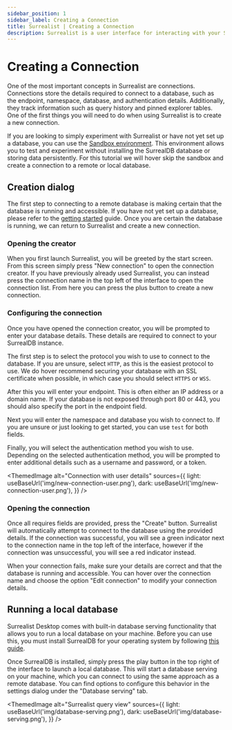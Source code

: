 ```yaml
---
sidebar_position: 1
sidebar_label: Creating a Connection
title: Surrealist | Creating a Connection
description: Surrealist is a user interface for interacting with your SurrealDB database visually. It enables you to seamlessly connect to any SurrealDB instance, allowing you to execute queries, explore your tables, design your schemas, and much more.
---
```



# Creating a Connection

One of the most important concepts in Surrealist are connections. Connections store the details required to connect to a database, such as the endpoint, namespace, database, and authentication details.
Additionally, they track information such as query history and pinned explorer tables. One of the first things you will need to do when using Surrealist is to create a new connection.

If you are looking to simply experiment with Surrealist or have not yet set up a database, you can use the [Sandbox environment](#create-a-new-connection-using-a-sandbox). This environment allows you to test and experiment without installing the SurrealDB database or storing data persistently.
For this tutorial we will hover skip the sandbox and create a connection to a remote or local database.

## Creation dialog

The first step to connecting to a remote database is making certain that the database is running and accessible. If you have not yet set up a database, please refer to the [getting started](/docs/surrealdb/introduction/start) guide.
Once you are certain the database is running, we can return to Surrealist and create a new connection.

### Opening the creator

When you first launch Surrealist, you will be greeted by the start screen. From this screen simply press "New connection" to open the connection creator.
If you have previously already used Surrealist, you can instead press the connection name in the top left of the interface to open the connection list. From here you can press the plus button to create a new connection.

### Configuring the connection

Once you have opened the connection creator, you will be prompted to enter your database details. These details are required to connect to your SurrealDB instance.

The first step is to select the protocol you wish to use to connect to the database. If you are unsure, select `HTTP`, as this is the easiest protocol to use. We do hover recommend
securing your database with an SSL certificate when possible, in which case you should select `HTTPS` or `WSS`.

After this you will enter your endpoint. This is often either an IP address or a domain name. If your database is not exposed through port 80 or 443, you should also specify the port in the endpoint field.

Next you will enter the namespace and database you wish to connect to. If you are unsure or just looking to get started, you can use `test` for both fields. 

Finally, you will select the authentication method you wish to use. Depending on the selected authentication method, you will be prompted to enter additional details such as a username and password, or a token.

<ThemedImage
  alt="Connection with user details"
  sources={{
    light: useBaseUrl('img/new-connection-user.png'),
    dark: useBaseUrl('img/new-connection-user.png'),
  }}
/>

### Opening the connection

Once all requires fields are provided, press the "Create" button. Surrealist will automatically attempt to connect to the database using the provided details.
If the connection was successful, you will see a green indicator next to the connection name in the top left of the interface, however if the connection was unsuccessful, you will see a red indicator instead.

When your connection fails, make sure your details are correct and that the database is running and accessible. You can hover over the connection name and choose the option "Edit connection"
to modify your connection details.

## Running a local database

Surrealist Desktop comes with built-in database serving functionality that allows you to run a local database on your machine. Before you can use this, you must install SurrealDB for your operating system by following [this guide](/docs/surrealdb/installation).

Once SurrealDB is installed, simply press the play button in the top right of the interface to launch a local database. This will start a database serving on your machine, which you can connect to using the same approach as a remote database.
You can find options to configure this behavior in the settings dialog under the "Database serving" tab.

<ThemedImage
  alt="Surrealist query view"
  sources={{
    light: useBaseUrl('img/database-serving.png'),
    dark: useBaseUrl('img/database-serving.png'),
  }}
/>
